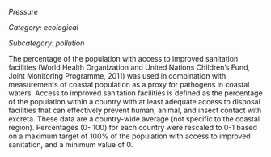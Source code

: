 *Pressure*

*Category: ecological*

*Subcategory: pollution*

The percentage of the population with access to improved sanitation facilities (World Health Organization and United Nations Children's Fund, Joint Monitoring Programme, 2011) was used in combination with measurements of coastal population as a proxy for pathogens in coastal waters. Access to improved sanitation facilities is defined as the percentage of the population within a country with at least adequate access to disposal facilities that can effectively prevent human, animal, and insect contact with excreta. These data are a country-wide average (not specific to the coastal region). Percentages (0- 100) for each country were rescaled to 0-1 based on a maximum target of 100% of the population with access to improved sanitation, and a minimum value of 0.